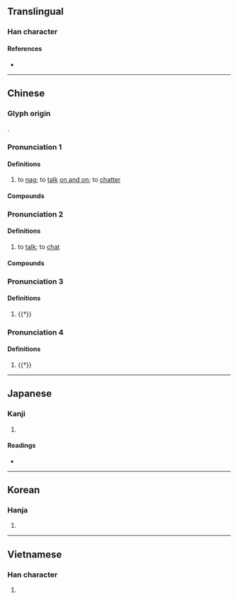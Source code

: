 {{also|唠}}
{{character info/new}}
==Translingual==

===Han character===
{{Han char|rn=30|rad=口|as=12|sn=15|four=69027|canj=RFFS|ids=⿰口勞}}

====References====
* {{Han ref|kx=0206.280|dkj=04242|hdz=10686.100|uh=562E|ud=22062|bh=BC47|bd=48199}}

----

==Chinese==
{{zh-forms|s=唠}}

===Glyph origin===
{{Han etym}}
{{Han compound|口|勞|ls=psc|c1=s|c2=p}}.

===Pronunciation 1===
{{zh-pron
|m=láo
|c=lou4,lou6
|mn=qz:lô͘/tw,xm,zz:lô/tw:--lo
|oc=n,1
|cat=v
}}

====Definitions====
{{zh-hanzi}}

# to [[nag]]; to [[talk]] [[on and on]]; to [[chatter]]

====Compounds====
{{zh-der|嘮三叨四|嘮嘮叨叨|嘮嘮|嘮叨|叨嘮}}

===Pronunciation 2===
{{zh-pron
|m=lào
|cat=v
}}

====Definitions====
{{zh-hanzi}}

# {{lb|zh|dialectal}} to [[talk]]; to [[chat]]

====Compounds====
{{zh-der|嘮嗑|嘮扯}}

===Pronunciation 3===
{{zh-pron
|m=chāo
|mc=y
|oc=n,2
|cat=v
}}

====Definitions====
{{zh-hanzi}}

# {{†}} {{zh-only|嘮呶|to be [[noisy]]}}

===Pronunciation 4===
{{zh-pron
|m=xiāo
|cat=intj
}}

====Definitions====
{{zh-hanzi}}

# {{†}} {{zh-alt-form|詨|[[sound]] of [[interjection]]}}

----

==Japanese==

===Kanji===
{{ja-kanji|grade=|rs=口12}}

# {{defn|lang=ja|sort=口12}}

====Readings====
* {{ja-readings|on=[[とう]] (tō), [[ちょう]] (chō), [[た]] (ta), [[こう]] (kō), [[きょう]] (kyō), [[ろう]] (rō)|kun=[[かまびすしい]] (kamabisushii), [[さけぶ]] (sakebu), [[こえ]] (koe)}}

----

==Korean==

===Hanja===
{{ko-hanja|hangeul=초|rv=cho|mr=ch'o}}

# {{defn|lang=ko|sort=口12}}

----

==Vietnamese==

===Han character===
{{vi-hantu|[[lao]]|rs=口12}}

# {{defn|lang=vi|sort=口12}}